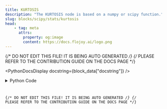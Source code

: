 ```yaml
---
title: KURTOSIS
description: "The KURTOSIS node is based on a numpy or scipy function."
slug: blocks/scipy/stats/kurtosis
head:
    - tag: meta
      attrs:
        property: og:image
        content: https://docs.flojoy.ai/logo.png
---
```


{/* DO NOT EDIT THIS FILE! IT IS BEING AUTO GENERATED */}
{/* PLEASE REFER TO THE CONTRIBUTION GUIDE ON THE DOCS PAGE */}


<PythonDocsDisplay docstring={block_data["docstring"]} />
<details>
<summary>Python Code</summary>



<Code code={pythonCode} lang="py" wrap theme="dracula" />

[Find this Flojoy Block on GitHub](https://github.com/flojoy-ai/blocks/blob/main/blocks/SCIPY/STATS/KURTOSIS/KURTOSIS.py)

</details>

{/* DO NOT EDIT THIS FILE! IT IS BEING AUTO GENERATED */}
{/* PLEASE REFER TO THE CONTRIBUTION GUIDE ON THE DOCS PAGE */}
